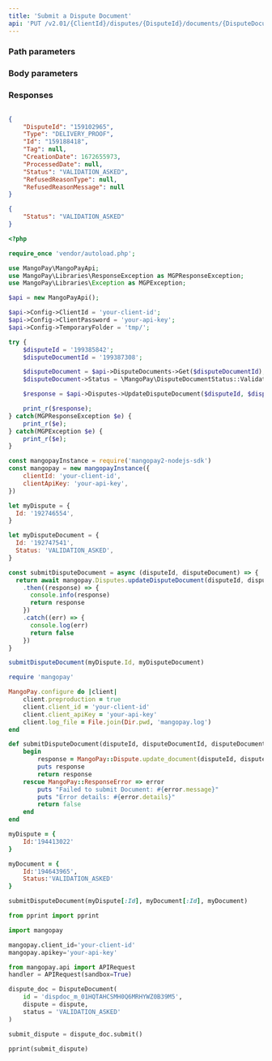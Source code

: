 ```yaml
---
title: 'Submit a Dispute Document'  
api: 'PUT /v2.01/{ClientId}/disputes/{DisputeId}/documents/{DisputeDocumentId}'  
---
```


  

### Path parameters  

<DisputeId />  

<DisputeDocumentId />  

### Body parameters  

<Status />  

### Responses  

<AccordionGroup><Accordion title="200">  

<DisputeIdResponse />  

<Type4Response />  

<IdResponse />  

<Tag2Response />  

<CreationDateResponse />  

<ProcessedDateResponse />  

<Status6Response />  

<RefusedReasonTypeResponse />  

<RefusedReasonMessageResponse /></Accordion></AccordionGroup>  

<ResponseExample>  

```json 200  

{
    "DisputeId": "159102965",
    "Type": "DELIVERY_PROOF",
    "Id": "159188418",
    "Tag": null,
    "CreationDate": 1672655973,
    "ProcessedDate": null,
    "Status": "VALIDATION_ASKED",
    "RefusedReasonType": null,
    "RefusedReasonMessage": null
}  
 ```  

</ResponseExample>  

<RequestExample>  
  
```json REST  
{
    "Status": "VALIDATION_ASKED"
}  
```  

  
```php PHP  
<?php 

require_once 'vendor/autoload.php';

use MangoPay\MangoPayApi;
use MangoPay\Libraries\ResponseException as MGPResponseException;
use MangoPay\Libraries\Exception as MGPException;

$api = new MangoPayApi();

$api->Config->ClientId = 'your-client-id';
$api->Config->ClientPassword = 'your-api-key';
$api->Config->TemporaryFolder = 'tmp/';

try {
    $disputeId = '199385842';
    $disputeDocumentId = '199387308';

    $disputeDocument = $api->DisputeDocuments->Get($disputeDocumentId);
    $disputeDocument->Status = \MangoPay\DisputeDocumentStatus::ValidationAsked;

    $response = $api->Disputes->UpdateDisputeDocument($disputeId, $disputeDocument);

    print_r($response);
} catch(MGPResponseException $e) {
    print_r($e);
} catch(MGPException $e) {
    print_r($e);
}  
```  

  
```javascript NodeJS  
const mangopayInstance = require('mangopay2-nodejs-sdk')
const mangopay = new mangopayInstance({
    clientId: 'your-client-id',
    clientApiKey: 'your-api-key',
})

let myDispute = {
  Id: '192746554',
}

let myDisputeDocument = {
  Id: '192747541',
  Status: 'VALIDATION_ASKED',
}

const submitDisputeDocument = async (disputeId, disputeDocument) => {
  return await mangopay.Disputes.updateDisputeDocument(disputeId, disputeDocument)
    .then((response) => {
      console.info(response)
      return response
    })
    .catch((err) => {
      console.log(err)
      return false
    })
}

submitDisputeDocument(myDispute.Id, myDisputeDocument)  
```  

  
```ruby Ruby  
require 'mangopay'

MangoPay.configure do |client|
    client.preproduction = true
    client.client_id = 'your-client-id'
    client.client_apiKey = 'your-api-key'
    client.log_file = File.join(Dir.pwd, 'mangopay.log')
end

def submitDisputeDocument(disputeId, disputeDocumentId, disputeDocumentObject)
    begin
        response = MangoPay::Dispute.update_document(disputeId, disputeDocumentId, disputeDocumentObject)
        puts response
        return response
    rescue MangoPay::ResponseError => error
        puts "Failed to submit Document: #{error.message}"
        puts "Error details: #{error.details}"
        return false
    end
end

myDispute = {
    Id:'194413022'
}

myDocument = {
    Id:'194643965',
    Status:'VALIDATION_ASKED'
}

submitDisputeDocument(myDispute[:Id], myDocument[:Id], myDocument)  
```  

  
```python Python  
from pprint import pprint

import mangopay

mangopay.client_id='your-client-id'
mangopay.apikey='your-api-key'

from mangopay.api import APIRequest
handler = APIRequest(sandbox=True)

dispute_doc = DisputeDocument(
    id = 'dispdoc_m_01HQTAHCSMH0Q6MRHYWZ0B39M5',
    dispute = dispute,
    status = 'VALIDATION_ASKED'
)

submit_dispute = dispute_doc.submit()

pprint(submit_dispute)  
```  

  
</RequestExample>